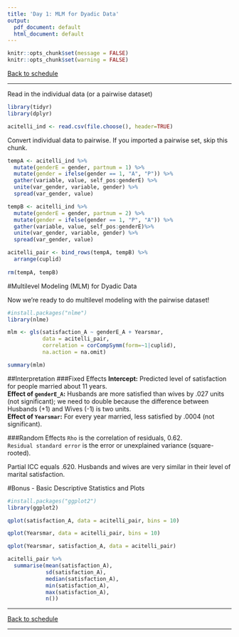 ```yaml
---
title: 'Day 1: MLM for Dyadic Data'
output:
  pdf_document: default
  html_document: default
---
```

```r
knitr::opts_chunk$set(message = FALSE)
knitr::opts_chunk$set(warning = FALSE)
```

[Back to schedule](schedule.html)

***

Read in the individual data (or a pairwise dataset) 

```r
library(tidyr)
library(dplyr)

acitelli_ind <- read.csv(file.choose(), header=TRUE)
```

Convert individual data to pairwise. If you imported a pairwise set, skip this chunk. 

```r
tempA <- acitelli_ind %>% 
  mutate(genderE = gender, partnum = 1) %>%
  mutate(gender = ifelse(gender == 1, "A", "P")) %>%
  gather(variable, value, self_pos:genderE) %>%
  unite(var_gender, variable, gender) %>%
  spread(var_gender, value)

tempB <- acitelli_ind %>% 
  mutate(genderE = gender, partnum = 2) %>%
  mutate(gender = ifelse(gender == 1, "P", "A")) %>%
  gather(variable, value, self_pos:genderE)%>%
  unite(var_gender, variable, gender) %>%
  spread(var_gender, value)

acitelli_pair <- bind_rows(tempA, tempB) %>%
  arrange(cuplid) 
  
rm(tempA, tempB)
```

#Multilevel Modeling (MLM) for Dyadic Data  

Now we're ready to do multilevel modeling with the pairwise dataset!

```r
#install.packages("nlme")
library(nlme)

mlm <- gls(satisfaction_A ~ genderE_A + Yearsmar,
           data = acitelli_pair,
           correlation = corCompSymm(form=~1|cuplid),
           na.action = na.omit)

summary(mlm)
```


##Interpretation
###Fixed Effects
**Intercept:**  Predicted level of satisfaction for people married about 11 years.  
**Effect of `genderE_A`:**  Husbands are more satisfied than wives by .027 units (not significant); we need to double because the difference between Husbands (+1) and Wives (-1) is two units.  
**Effect of `Yearsmar`:** For every year married, less satisfied by .0004 (not significant).

###Random Effects
`Rho` is the correlation of residuals, 0.62.  
`Residual standard error` is the error or unexplained variance (square-rooted).  

Partial ICC equals .620. Husbands and wives are very similar in their level of marital satisfaction.  
	
#Bonus - Basic Descriptive Statistics and Plots

```r
#install.packages("ggplot2")
library(ggplot2)

qplot(satisfaction_A, data = acitelli_pair, bins = 10)

qplot(Yearsmar, data = acitelli_pair, bins = 10)

qplot(Yearsmar, satisfaction_A, data = acitelli_pair)

acitelli_pair %>%
  summarise(mean(satisfaction_A), 
            sd(satisfaction_A),
            median(satisfaction_A), 
            min(satisfaction_A), 
            max(satisfaction_A),
            n())
```
	
***  
	
[Back to schedule](schedule.html)

***  
